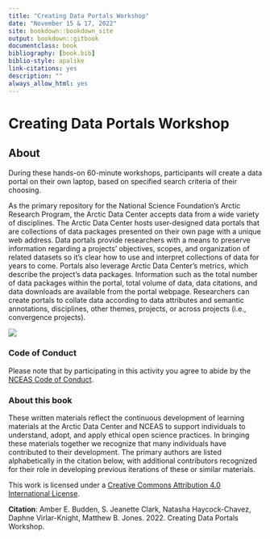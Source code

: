 ```yaml
--- 
title: "Creating Data Portals Workshop"
date: "November 15 & 17, 2022"
site: bookdown::bookdown_site
output: bookdown::gitbook
documentclass: book
bibliography: [book.bib]
biblio-style: apalike
link-citations: yes
description: ""
always_allow_html: yes
---
```


# Creating Data Portals Workshop {-#open-science}

## About {-}

During these hands-on 60-minute workshops, participants will create a data portal on their own laptop, based on specified search criteria of their choosing. 

As the primary repository for the National Science Foundation’s Arctic Research Program, the Arctic Data Center accepts data from a wide variety of disciplines. The Arctic Data Center hosts user-designed data portals that are collections of data packages presented on their own page with a unique web address. Data portals provide researchers with a means to preserve information regarding a projects’ objectives, scopes, and organization of related datasets so it’s clear how to use and interpret collections of data for years to come. Portals also leverage Arctic Data Center’s metrics, which describe the project’s data packages. Information such as the total number of data packages within the portal, total volume of data, data citations, and data downloads are available from the portal webpage. Researchers can create portals to collate data according to data attributes and semantic annotations, disciplines, other themes, projects, or across projects (i.e., convergence projects). 


![](images/arctic-data-center.png)


### Code of Conduct {-}
Please note that by participating in this activity you agree to abide by the [NCEAS Code of Conduct](https://www.nceas.ucsb.edu/sites/default/files/2021-11/NCEAS_Code-of-Conduct_Nov2021_0.pdf). 


### About this book {-}

These written materials reflect the continuous development of learning materials at the Arctic Data Center and NCEAS to support individuals to understand, adopt, and apply ethical open science practices. In bringing these materials together we recognize that many individuals have contributed to their development. The primary authors are listed alphabetically in the citation below, with additional contributors recognized for their role in developing previous iterations of these or similar materials.

This work is licensed under a [Creative Commons Attribution 4.0 International License](http://creativecommons.org/licenses/by/4.0/).

**Citation**: Amber E. Budden, S. Jeanette Clark, Natasha Haycock-Chavez, Daphne Virlar-Knight, Matthew B. Jones. 2022. Creating Data Portals Workshop.